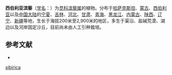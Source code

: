 {{Speciesbox
| name = 西伯利亚滨藜
| status = 
| status_system = 
| image = 
| genus = Atriplex
| species = sibirica
| authority = L.
}}

'''西伯利亚滨藜'''（[[学名|学名]]：{{lang|la|''Atriplex sibirica''}}）为[[苋科|苋科]][[滨藜属|滨藜属]]的植物。分布于[[哈萨克斯坦|哈萨克斯坦]]、[[蒙古|蒙古]]、[[西伯利亚|西伯利亚]]以及[[中国大陆|中国大陆]]的[[宁夏|宁夏]]、[[吉林|吉林]]、[[河北|河北]]、[[甘肃|甘肃]]、[[青海|青海]]、[[黑龙江|黑龙江]]、[[内蒙古|内蒙古]]、[[陕西|陕西]]、[[辽宁|辽宁]]、[[新疆|新疆]]等地，生长于海拔200米至2,900米的地区，多生于渠沿、盐碱荒漠、湖边以及河岸固定沙丘，目前尚未由人工引种栽培。

== 参考文献 ==
<div class="references-small">
* {{cite web| url =http://www.bioinfo.cn/db05/KmzwSpecies.php?action=view&id=3470| title =西伯利亚滨藜| work =《中国高等植物数据库全库》| publisher =中国科学院微生物研究所| author =昆明植物研究所| accessdate =2009-02-24| deadurl =yes| archiveurl =https://web.archive.org/web/20160305005155/http://www.bioinfo.cn/db05/KmzwSpecies.php?action=view&id=3470| archivedate =2016-03-05| df =}}
</div>
{{Taxonbar|from=Q757738}}

{{DEFAULTSORT:Atriplex sibirica}}
[[Category:滨藜属|sibirica]]


{{Amaranthaceae-stub}}
